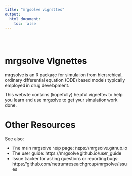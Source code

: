 ```yaml
---
title: "mrgsolve vignettes"
output: 
  html_document: 
    toc: false
---
```


<style type="text/css">
.title {
  display: none;
}

#getting-started img {
  margin-right: 10px;
}

</style>

<div class="row" style="padding-top: 30px; width: 80%">
<!--div class="col-sm-6"-->

# **mrgsolve Vignettes**

mrgsolve is an R package for simulation from hierarchical, ordinary differential 
equation (ODE) based models typically employed in drug development.

This website contains (hopefully) helpful vignettes to help you learn and 
use mrgsolve to get your simulation work done.  


# **Other Resources**

See also:

- The main mrgsolve help page: https://mrgsolve.github.io
- The user guide: https://mrgsolve.github.io/user_guide
- Issue tracker for asking questions or reporting bugs: 
  https://github.com/metrumresearchgroup/mrgsolve/issues



</div>